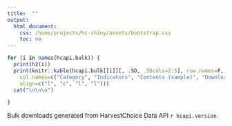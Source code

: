 ```yaml
---
title:  ""
output:
  html_document:
    css: /home/projects/hc-shiny/assets/bootstrap.css
    toc: no
---
```




```r
for (i in names(hcapi.bulk)) {
  print(h2(i))
  print(knitr::kable(hcapi.bulk[[i]][, .SD, .SDcols=2:5], row.names=F, 
    col.names=c("Category", "Indicators", "Contents (sample)", "Download"),
    align=c("l", "c", "l", "l")))
  cat("\n\n\n")

}


```

Bulk downloads generated from HarvestChoice Data API `r hcapi.version`.
